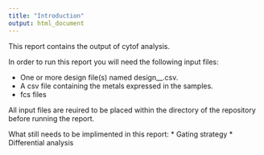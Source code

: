 ```yaml
---
title: "Introduction"
output: html_document
---
```

<link rel="stylesheet" href="https://cdnjs.cloudflare.com/ajax/libs/font-awesome/4.7.0/css/font-awesome.min.css">

This report contains the output of cytof analysis.

In order to run this report you will need the following input files:

* One or more design file(s) named design_<experimentName>_<SomethingElse>.csv.
* A csv file containing the metals expressed in the samples.
* fcs files

All input files are reuired to be placed within the directory of the repository before running the report.


What still needs to be implimented in this report:
* Gating strategy
* Differential analysis

